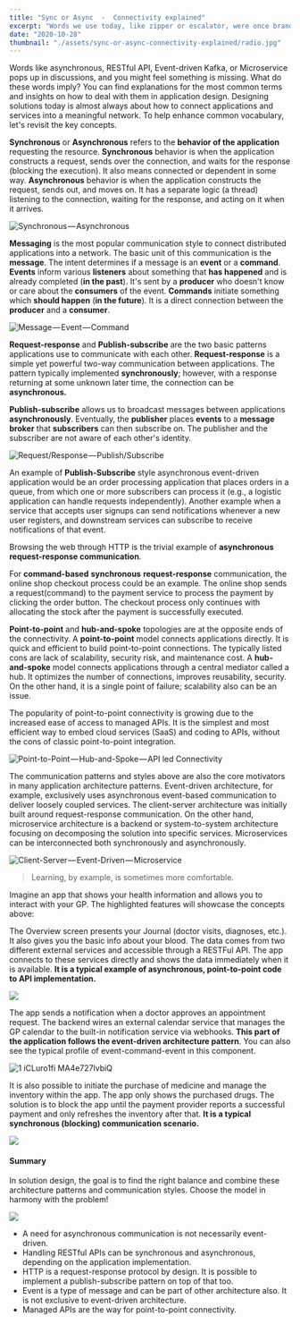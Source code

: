 ```yaml
---
title: "Sync or Async  -  Connectivity explained"
excerpt: "Words we use today, like zipper or escalator, were once brand names or trademarks. This process is known as genericization. It is about to describe something complex with a simple term for easier reference. While this is great in everyday use, it could be confusing in engineering."
date: "2020-10-28"
thumbnail: "./assets/sync-or-async-connectivity-explained/radio.jpg"
---
```


Words like asynchronous, RESTful API, Event-driven Kafka, or Microservice pops up in discussions, and you might feel something is missing. What do these words imply? You can find explanations for the most common terms and insights on how to deal with them in application design. 
Designing solutions today is almost always about how to connect applications and services into a meaningful network. To help enhance common vocabulary, let's revisit the key concepts.

**Synchronous** or **Asynchronous** refers to the **behavior of the application** requesting the resource. **Synchronous** behavior is when the application constructs a request, sends over the connection, and waits for the response (blocking the execution). It also means connected or dependent in some way. **Asynchronous** behavior is when the application constructs the request, sends out, and moves on. It has a separate logic (a thread) listening to the connection, waiting for the response, and acting on it when it arrives.

![Synchronous — Asynchronous](./assets/sync-or-async-connectivity-explained/1__PaO9SrGUL8g83RBDvzj6Pw.png)

**Messaging** is the most popular communication style to connect distributed applications into a network. The basic unit of this communication is the **message**. The intent determines if a message is an **event** or a **command**. **Events** inform various **listeners** about something that **has happened** and is already completed (**in the past**). It's sent by a **producer** who doesn't know or care about the **consumers** of the event. **Commands** initiate something which **should happen** (**in the future**). It is a direct connection between the **producer** and a **consumer**.

![Message — Event — Command](./assets/sync-or-async-connectivity-explained/1__khsfPwagss8zLPTdLw__uTg.png)

**Request-response** and **Publish-subscribe** are the two basic patterns applications use to communicate with each other. **Request-response** is a simple yet powerful two-way communication between applications. The pattern typically implemented **synchronously**; however, with a response returning at some unknown later time, the connection can be **asynchronous.**

**Publish-subscribe** allows us to broadcast messages between applications **asynchronously**. Eventually, the **publisher** places **events** to a **message broker** that **subscribers** can then subscribe on. The publisher and the subscriber are not aware of each other's identity.

![Request/Response — Publish/Subscribe](./assets/sync-or-async-connectivity-explained/1__vMzxEzeVR4zdj__R5W7D__fw.png)

An example of **Publish-Subscribe** style asynchronous event-driven application would be an order processing application that places orders in a queue, from which one or more subscribers can process it (e.g., a logistic application can handle requests independently). Another example when a service that accepts user signups can send notifications whenever a new user registers, and downstream services can subscribe to receive notifications of that event.

Browsing the web through HTTP is the trivial example of **asynchronous**  **request-response communication**.

For **command-based**  **synchronous**  **request-response** communication, the online shop checkout process could be an example. The online shop sends a request(command) to the payment service to process the payment by clicking the order button. The checkout process only continues with allocating the stock after the payment is successfully executed.

**Point-to-point** and **hub-and-spoke** topologies are at the opposite ends of the connectivity. A **point-to-point** model connects applications directly. It is quick and efficient to build point-to-point connections. The typically listed cons are lack of scalability, security risk, and maintenance cost. A **hub-and-spoke** model connects applications through a central mediator called a hub. It optimizes the number of connections, improves reusability, security. On the other hand, it is a single point of failure; scalability also can be an issue.

The popularity of point-to-point connectivity is growing due to the increased ease of access to managed APIs. It is the simplest and most efficient way to embed cloud services (SaaS) and coding to APIs, without the cons of classic point-to-point integration.

![Point-to-Point — Hub-and-Spoke — API led Connectivity](./assets/sync-or-async-connectivity-explained/1__qIfTaOfdH72iBbIiaUjrOA.png)

The communication patterns and styles above are also the core motivators in many application architecture patterns. Event-driven architecture, for example, exclusively uses asynchronous event-based communication to deliver loosely coupled services. The client-server architecture was initially built around request-response communication. On the other hand, microservice architecture is a backend or system-to-system architecture focusing on decomposing the solution into specific services. Microservices can be interconnected both synchronously and asynchronously.

![Client-Server — Event-Driven — Microservice](./assets/sync-or-async-connectivity-explained/1__cwQz40lxcu5__SJvasPW1__w.png)

> Learning, by example, is sometimes more comfortable.  

Imagine an app that shows your health information and allows you to interact with your GP. The highlighted features will showcase the concepts above:

The Overview screen presents your Journal (doctor visits, diagnoses, etc.). It also gives you the basic info about your blood. The data comes from two different external services and accessible through a RESTFul API. The app connects to these services directly and shows the data immediately when it is available. **It is a typical example of asynchronous, point-to-point code to API implementation.**

![](./assets/sync-or-async-connectivity-explained/1__PbpqrNT8SkLGGSNPO8ouKw.png)

The app sends a notification when a doctor approves an appointment request. The backend wires an external calendar service that manages the GP calendar to the built-in notification service via webhooks. **This part of the application follows the event-driven architecture pattern**. You can also see the typical profile of event-command-event in this component.

![1 iCLuro1fi MA4e727lvbiQ](./assets/sync-or-async-connectivity-explained/1__iCLuro1fi__MA4e727lvbiQ.png)

It is also possible to initiate the purchase of medicine and manage the inventory within the app. The app only shows the purchased drugs. The solution is to block the app until the payment provider reports a successful payment and only refreshes the inventory after that. **It is a typical synchronous (blocking) communication scenario.**

![](./assets/sync-or-async-connectivity-explained/1__7SdbJN21Qm6p1Mhz6XI0__g.png)

#### Summary
In solution design, the goal is to find the right balance and combine these architecture patterns and communication styles. Choose the model in harmony with the problem!

![](./assets/sync-or-async-connectivity-explained/1__5PE__TVJl5ToGriwU8etKOg.png)

*   A need for asynchronous communication is not necessarily event-driven.
*   Handling RESTful APIs can be synchronous and asynchronous, depending on the application implementation.
*   HTTP is a request-response protocol by design. It is possible to implement a publish-subscribe pattern on top of that too.
*   Event is a type of message and can be part of other architecture also. It is not exclusive to event-driven architecture.
*   Managed APIs are the way for point-to-point connectivity.